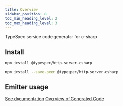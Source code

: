 ```yaml
---
title: Overview
sidebar_position: 0
toc_min_heading_level: 2
toc_max_heading_level: 3
---
```



TypeSpec service code generator for c-sharp

## Install

<Tabs>
<TabItem  label="In a spec" default>

```bash
npm install @typespec/http-server-csharp
```

</TabItem>
<TabItem  label="In a library" default>

```bash
npm install --save-peer @typespec/http-server-csharp
```

</TabItem>
</Tabs>

## Emitter usage

[See documentation](./emitter.md)
[Overview of Generated Code](./usage.md)
